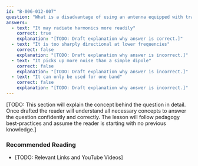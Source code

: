 ```yaml
---
id: "B-006-012-007"
question: "What is a disadvantage of using an antenna equipped with traps?"
answers:
  - text: "It may radiate harmonics more readily"
    correct: true
    explanation: "[TODO: Draft explanation why answer is correct.]"
  - text: "It is too sharply directional at lower frequencies"
    correct: false
    explanation: "[TODO: Draft explanation why answer is incorrect.]"
  - text: "It picks up more noise than a simple dipole"
    correct: false
    explanation: "[TODO: Draft explanation why answer is incorrect.]"
  - text: "It can only be used for one band"
    correct: false
    explanation: "[TODO: Draft explanation why answer is incorrect.]"
---
```


[TODO: This section will explain the concept behind the question in detail. Once drafted the reader will understand all necessary concepts to answer the question confidently and correctly. The lesson will follow pedagogy best-practices and assume the reader is starting with no previous knowledge.]

### Recommended Reading

- [TODO: Relevant Links and YouTube Videos]
